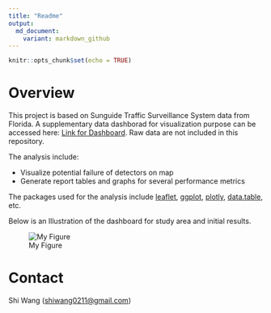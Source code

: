 ```yaml
---  
title: "Readme"
output: 
  md_document:
    variant: markdown_github
---
```


```r
knitr::opts_chunk$set(echo = TRUE)
```

# Overview

This project is based on Sunguide Traffic Surveillance System data from Florida. A supplementary data dashborad for visualization purpose can be accessed here: [Link for Dashboard](https://shiwang0211.shinyapps.io/Dashboard_20161206/). Raw data are not included in this repository.

The analysis include:

* Visualize potential failure of detectors on map
* Generate report tables and graphs for several performance metrics

The packages used for the analysis include [leaflet](https://rstudio.github.io/leaflet/), [ggplot](http://ggplot2.tidyverse.org/index.html), [plotly](https://plot.ly/r/), [data.table](https://github.com/Rdatatable/data.table), etc.

Below is an Illustration of the dashboard for study area and initial results.

![My Figure](Illustration.png)

# Contact

Shi Wang (<shiwang0211@gmail.com>)
